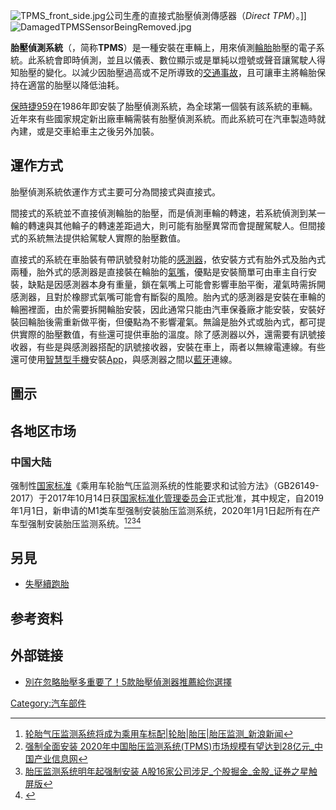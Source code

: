 {{Refimprove|time=2020-01-03T15:42:08+00:00}}
{{or1}}

[[File:TPMS_front_side.jpg|thumb]]公司生產的直接式胎壓偵測傳感器（''Direct TPM''）。]]
[[File:DamagedTPMSSensorBeingRemoved.jpg|thumb]]

'''胎壓偵測系統'''（{{lang-en|Tire-pressure monitoring system}}，简称'''TPMS'''）是一種安裝在車輛上，用來偵測[[輪胎|輪胎]]胎壓的電子系統。此系統會即時偵測，並且以儀表、數位顯示或是單純以燈號或聲音讓駕駛人得知胎壓的變化。以減少因胎壓過高或不足所導致的[[交通事故|交通事故]]，且可讓車主將輪胎保持在適當的胎壓以降低油耗。

[[保時捷959|保時捷959]]在1986年即安裝了胎壓偵測系統，為全球第一個裝有該系統的車輛。近年來有些國家規定新出廠車輛需裝有胎壓偵測系統。而此系統可在汽車製造時就內建，或是交車給車主之後另外加裝。

==運作方式==
胎壓偵測系統依運作方式主要可分為間接式與直接式。

間接式的系統並不直接偵測輪胎的胎壓，而是偵測車輪的轉速，若系統偵測到某一輪的轉速與其他輪子的轉速差距過大，則可能有胎壓異常而會提醒駕駛人。但間接式的系統無法提供給駕駛人實際的胎壓數值。

直接式的系統在車胎裝有帶訊號發射功能的[[感測器|感測器]]，依安裝方式有胎外式及胎內式兩種，胎外式的感測器是直接裝在輪胎的[[氣嘴|氣嘴]]，優點是安裝簡單可由車主自行安裝，缺點是因感測器本身有重量，鎖在氣嘴上可能會影響車胎平衡，灌氣時需拆開感測器，且對於橡膠式氣嘴可能會有斷裂的風險。胎內式的感測器是安裝在車輪的輪圈裡面，由於需要拆開輪胎安裝，因此通常只能由汽車保養廠才能安裝，安裝好裝回輪胎後需重新做平衡，但優點為不影響灌氣。無論是胎外式或胎內式，都可提供實際的胎壓數值，有些還可提供車胎的溫度。除了感測器以外，還需要有訊號接收器，有些是與感測器搭配的訊號接收器，安裝在車上，兩者以無線電連線。有些還可使用[[智慧型手機|智慧型手機]]安裝[[App|App]]，與感測器之間以[[藍牙|藍牙]]連線。

==圖示==

{{Gallery
| title = TPMS在車輛儀表板上的圖示
| lines = 2
| width = 155
| height = 150
| File:TPMS_warning_icon.svg | alt1 = TPMS low pressure warning icon | 低胎壓警告
| File:TPMS_failure_icon.svg | alt2 = TPMS system failure icon | 系統故障（例如接收不到感測器的訊號）
}}
==各地区市场==
{{Globalize|章节}}
===中国大陆===
强制性[[中华人民共和国国家标准|国家标准]]《乘用车轮胎气压监测系统的性能要求和试验方法》（GB26149-2017）于2017年10月14日获[[国家标准化管理委员会|国家标准化管理委员会]]正式批准，其中规定，自2019年1月1日，新申请的M1类车型强制安装胎压监测系统，2020年1月1日起所有在产车型强制安装胎压监测系统。<ref>[https://news.sina.com.cn/o/2018-01-11/doc-ifyqptqv7431109.shtml 轮胎气压监测系统将成为乘用车标配|轮胎|胎压|胎压监测_新浪新闻]</ref><ref>[https://www.chyxx.com/industry/201911/800493.html 强制全面安装 2020年中国胎压监测系统(TPMS)市场规模有望达到28亿元_中国产业信息网]</ref><ref>[https://wap.stockstar.com/detail/SS2019121400000037 胎压监测系统明年起强制安装 A股16家公司涉足_个股掘金_金股_证券之星触屏版]</ref><ref>{{cite journal |author1=安信证券 |title=行业深度分析 证券研究报告 |date=2017-04-06|volume=3.2.胎压监测系统（TPMS） |pages=34-39 |url=https://pg.jrj.com.cn/acc/Res/CN_RES/INDUS/2017/4/6/4e9c13f2-7ddf-4a66-ad17-ea54baa7aa34.pdf |accessdate=2020-01-03}}</ref>
==另見==
*[[失壓續跑胎|失壓續跑胎]]
==参考资料==
{{reflist}}

==外部链接==
* [https://web.archive.org/web/20190518071743/https://www.ifuncars.com/tire-pressure-recommended/ 別在忽略胎壓多重要了！5款胎壓偵測器推薦給你選擇]

{{零件與附件}}
{{Sensors}}

[[Category:汽车部件|Category:汽车部件]]